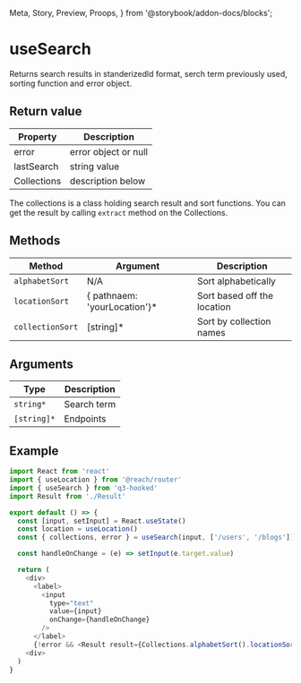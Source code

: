   Meta,
  Story,
  Preview,
  Proops,
} from '@storybook/addon-docs/blocks';

<Meta title="Hooked/useSearch" />

# useSearch

Returns search results in standerizedld format, serch term
previously used, sorting function and error object.

## Return value

| Property    | Description          |
| ----------- | -------------------- |
| error       | error object or null |
| lastSearch  | string value         |
| Collections | description below    |

The collections is a class holding search result and sort
functions. You can get the result by calling `extract`
method on the Collections.

## Methods

| Method           | Argument                      | Description                 |
| ---------------- | ----------------------------- | --------------------------- |
| `alphabetSort`   | N/A                           | Sort alphabetically         |
| `locationSort`   | { pathnaem: 'yourLocation'}\* | Sort based off the location |
| `collectionSort` | [string]\*                    | Sort by collection names    |

## Arguments

| Type        | Description |
| ----------- | ----------- |
| `string*`   | Search term |
| `[string]*` | Endpoints   |

## Example

```javascript
import React from 'react'
import { useLocation } from '@reach/router'
import { useSearch } from 'q3-hooked'
import Result from './Result'

export default () => {
  const [input, setInput] = React.useState()
  const location = useLocation()
  const { collections, error } = useSearch(input, ['/users', '/blogs'])

  const handleOnChange = (e) => setInput(e.target.value)

  return (
    <div>
      <label>
        <input
          type="text"
          value={input}
          onChange={handleOnChange}
        />
      </label>
      {!error && <Result result={Collections.alphabetSort().locationSort(location).extract())} /> }
    <div>
  )
}
```
